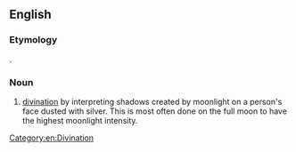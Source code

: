 ==English==

===Etymology===
{{bor|en|la|luna||moon}} {{suffix|en||mancy}}.

===Noun===
{{en-noun|-}}

# [[divination]] by interpreting shadows created by moonlight on a person's face dusted with silver. This is most often done on the full moon to have the highest moonlight intensity.

[[Category:en:Divination]]
